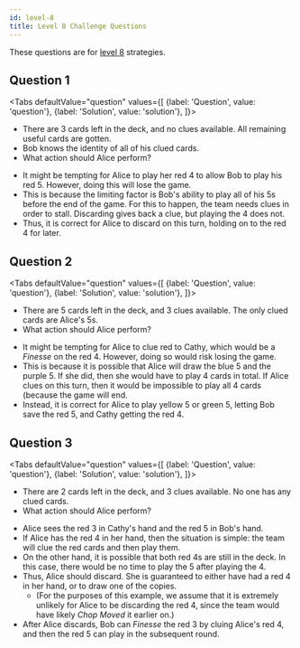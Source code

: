 ```yaml
---
id: level-8
title: Level 8 Challenge Questions
---
```


<!-- lint disable no-undefined-references -->



These questions are for [level 8](../level-8) strategies.

## Question 1

<Tabs
  defaultValue="question"
  values={[
    {label: 'Question', value: 'question'},
    {label: 'Solution', value: 'solution'},
  ]}>
<TabItem value="question">

- There are 3 cards left in the deck, and no clues available. All remaining useful cards are gotten.
- Bob knows the identity of all of his clued cards.
- What action should Alice perform?

</TabItem>
<TabItem value="solution">

- It might be tempting for Alice to play her red 4 to allow Bob to play his red 5. However, doing this will lose the game.
- This is because the limiting factor is Bob's ability to play all of his 5s before the end of the game. For this to happen, the team needs clues in order to stall. Discarding gives back a clue, but playing the 4 does not.
- Thus, it is correct for Alice to discard on this turn, holding on to the red 4 for later.

</TabItem>
</Tabs>

<Question1 />

## Question 2

<Tabs
  defaultValue="question"
  values={[
    {label: 'Question', value: 'question'},
    {label: 'Solution', value: 'solution'},
  ]}>
<TabItem value="question">

- There are 5 cards left in the deck, and 3 clues available. The only clued cards are Alice's 5s.
- What action should Alice perform?

</TabItem>
<TabItem value="solution">

- It might be tempting for Alice to clue red to Cathy, which would be a _Finesse_ on the red 4. However, doing so would risk losing the game.
- This is because it is possible that Alice will draw the blue 5 and the purple 5. If she did, then she would have to play 4 cards in total. If Alice clues on this turn, then it would be impossible to play all 4 cards (because the game will end.
- Instead, it is correct for Alice to play yellow 5 or green 5, letting Bob save the red 5, and Cathy getting the red 4.

</TabItem>
</Tabs>

<Question2 />

## Question 3

<Tabs
  defaultValue="question"
  values={[
    {label: 'Question', value: 'question'},
    {label: 'Solution', value: 'solution'},
  ]}>
<TabItem value="question">

- There are 2 cards left in the deck, and 3 clues available. No one has any clued cards.
- What action should Alice perform?

</TabItem>
<TabItem value="solution">

- Alice sees the red 3 in Cathy's hand and the red 5 in Bob's hand.
- If Alice has the red 4 in her hand, then the situation is simple: the team will clue the red cards and then play them.
- On the other hand, it is possible that both red 4s are still in the deck. In this case, there would be no time to play the 5 after playing the 4.
- Thus, Alice should discard. She is guaranteed to either have had a red 4 in her hand, or to draw one of the copies.
  - (For the purposes of this example, we assume that it is extremely unlikely for Alice to be discarding the red 4, since the team would have likely _Chop Moved_ it earlier on.)
- After Alice discards, Bob can _Finesse_ the red 3 by cluing Alice's red 4, and then the red 5 can play in the subsequent round.

</TabItem>
</Tabs>

<Question3 />
